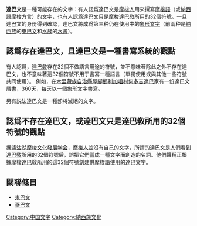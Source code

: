 {{Unreferenced |time=2017-01-26T12:27:05+00:00 }}
'''達巴文'''是一種可能存在的文字：有人認爲{{who}}達巴文是[[摩梭人|摩梭人]]用來撰寫[[摩梭語|摩梭語]]（或[[納西語|納西語]]摩梭方言）的文字，也有人認爲{{who}}達巴文只是摩梭[[達巴敎|達巴敎]]所用的32個符號。一旦達巴文的身份得到確認，達巴文將成爲第三种仍在使用中的[[象形文字|象形文字]]（前兩种是[[納西族|納西族]]的[[東巴文|東巴文]]和[[水族|水族]]的[[水書|水書]]）。
== 認爲存在達巴文，且達巴文是一種書寫系統的觀點 ==
有人認爲{{who}}，[[達巴敎|達巴敎]]存在32個不做語言用途的符號，並不意味著除此之外不存在達巴文，也不意味著這32個符號不用于書寫一種語言（單獨使用或與其他一些符號共同使用）。
例如，在[[木里藏族自治縣|木里藏族自治縣]][[屋腳鄉|屋腳鄉]][[利加咀村|利加咀村]][[何多吉達巴|何多吉達巴]]家有一份達巴文曆書，360天，每天以一個象形文字書寫。

另有説法達巴文是一種卽將滅絕的文字。

== 認爲不存在達巴文，或達巴文只是達巴敎所用的32個符號的觀點 ==
据[[瀘沽湖摩梭文化發展学会|瀘沽湖摩梭文化發展学会]]，[[摩梭人|摩梭人]]並沒有自己的文字，所謂的達巴文是[[人|人]]們看到[[達巴敎|達巴敎]]所用的32個符號后，誤把它們當成一種文字而創造的名詞。他們聲稱正根據摩梭[[達巴敎|達巴敎]]所用的這32個符號創建供摩梭語使用的達巴文字。
== 關聯條目 ==
* [[東巴文|東巴文]]
* [[哥巴文|哥巴文]]


[[Category:中国文字|Category:中国文字]]
[[Category:納西族文化|Category:納西族文化]]